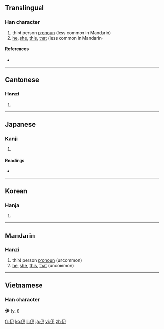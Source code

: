 ==Translingual==

===Han character===
{{Han char|rn=9|rad=人|as=04|sn=6|four=2725<sub>7</sub>|canj=人尸大 (OSK)}}

# third person [[pronoun]] (less common in Mandarin)
# [[he]], [[she]], [[this]], [[that]] (less common in Mandarin)

====References====
* {{Han ref|kx=0095.150|dkj=00432|dj=0202.010|hdz=10126.090|uh=4F0A|ud=20234|bh=A5EC|bd=42476}}

----

==Cantonese==

===Hanzi===
{{yue-hanzi|jyut=|y=yi1}}

# {{defn|Cantonese}}

----

==Japanese==

===Kanji===
{{ja-kanji|grade=|rs=人04}}

# {{defn|Japanese}}

====Readings====
* {{ja-readings|on=[[い]] (i)|kun=[[これ]] (kore), [[かれ]] (kare), [[ただ]] (tada)}}

----

==Korean==

===Hanja===
{{ko-hanja|hangeul=이|rv=i|mr=i}}

# {{defn|Korean}}

----

==Mandarin==

===Hanzi===
{{cmn-hanzi|pin=[[yī]] ([[yi1]])|wg=i<sup>1</sup>}}

# third person [[pronoun]] (uncommon)
# [[he]], [[she]], [[this]], [[that]] (uncommon)

----

==Vietnamese==
===Han character===
'''伊''' ([[y]], [[ì]])

[[fr:伊]]
[[ko:伊]]
[[li:伊]]
[[ja:伊]]
[[vi:伊]]
[[zh:伊]]